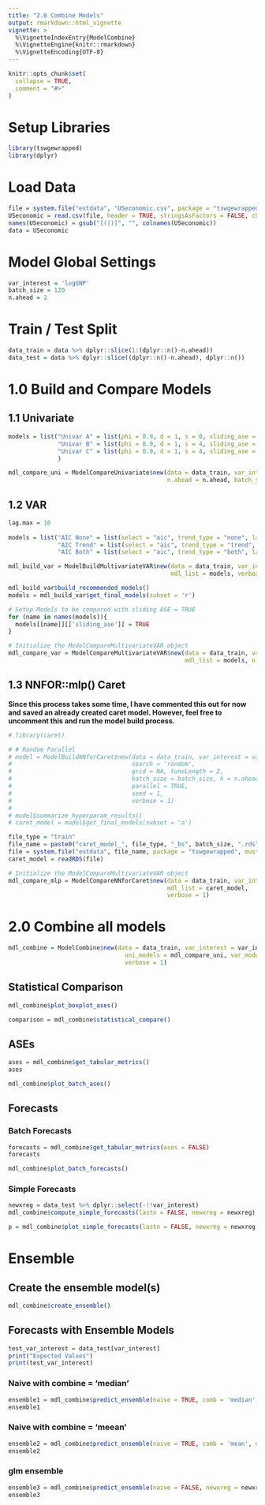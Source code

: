 ```yaml
---
title: "2.0 Combine Models"
output: rmarkdown::html_vignette
vignette: >
  %\VignetteIndexEntry{ModelCombine}
  %\VignetteEngine{knitr::rmarkdown}
  %\VignetteEncoding{UTF-8}
---
```


```r
knitr::opts_chunk$set(
  collapse = TRUE,
  comment = "#>"
)
```

# Setup Libraries
```r
library(tswgewrapped)
library(dplyr)
```

# Load Data
```r
file = system.file("extdata", "USeconomic.csv", package = "tswgewrapped", mustWork = TRUE)
USeconomic = read.csv(file, header = TRUE, stringsAsFactors = FALSE, check.names = FALSE)
names(USeconomic) = gsub("[(|)]", "", colnames(USeconomic))
data = USeconomic
```

# Model Global Settings
```r
var_interest = 'logGNP'
batch_size = 120
n.ahead = 2
```

# Train / Test Split
```r
data_train = data %>% dplyr::slice(1:(dplyr::n()-n.ahead))
data_test = data %>% dplyr::slice((dplyr::n()-n.ahead), dplyr::n())
```

# 1.0 Build and Compare Models

## 1.1 Univariate
```r
models = list("Univar A" = list(phi = 0.9, d = 1, s = 0, sliding_ase = TRUE),
              "Univar B" = list(phi = 0.9, d = 1, s = 4, sliding_ase = TRUE),
              "Univar C" = list(phi = 0.9, d = 1, s = 4, sliding_ase = FALSE)
              )
```

```r
mdl_compare_uni = ModelCompareUnivariate$new(data = data_train, var_interest = var_interest, mdl_list = models,
                                             n.ahead = n.ahead, batch_size = batch_size)

```

## 1.2 VAR
```r
lag.max = 10
  
models = list("AIC None" = list(select = "aic", trend_type = "none", lag.max = lag.max),
              "AIC Trend" = list(select = "aic", trend_type = "trend", lag.max = lag.max),
              "AIC Both" = list(select = "aic", trend_type = "both", lag.max = lag.max))
```

```r
mdl_build_var = ModelBuildMultivariateVAR$new(data = data_train, var_interest = var_interest,
                                              mdl_list = models, verbose = 0)
```

```r
mdl_build_var$build_recommended_models()
models = mdl_build_var$get_final_models(subset = 'r')
```

```r
# Setup Models to be compared with sliding ASE = TRUE
for (name in names(models)){
  models[[name]][['sliding_ase']] = TRUE
}
```

```r
# Initialize the ModelCompareMultivariateVAR object
mdl_compare_var = ModelCompareMultivariateVAR$new(data = data_train, var_interest = var_interest,
                                                  mdl_list = models, n.ahead = n.ahead, batch_size = batch_size, verbose = 0)
```

## 1.3 NNFOR::mlp() Caret ####

**Since this process takes some time, I have commented this out for now and saved an already created caret model. However, feel free to uncomment this and run the model build process.**

```r
# library(caret)

# # Random Parallel
# model = ModelBuildNNforCaret$new(data = data_train, var_interest = var_interest, m = 4,
#                                  search = 'random',
#                                  grid = NA, tuneLength = 2,
#                                  batch_size = batch_size, h = n.ahead,
#                                  parallel = TRUE,
#                                  seed = 1,
#                                  verbose = 1)
# 
# model$summarize_hyperparam_results()
# caret_model = model$get_final_models(subset = 'a')
```

```r
file_type = "train"
file_name = paste0("caret_model_", file_type, "_bs", batch_size, ".rds")
file = system.file("extdata", file_name, package = "tswgewrapped", mustWork = TRUE)
caret_model = readRDS(file)
```


```r
# Initialize the ModelCompareMultivariateVAR object
mdl_compare_mlp = ModelCompareNNforCaret$new(data = data_train, var_interest = var_interest,
                                             mdl_list = caret_model,
                                             verbose = 1)

```

# 2.0 Combine all models

```r
mdl_combine = ModelCombine$new(data = data_train, var_interest = var_interest,
                                 uni_models = mdl_compare_uni, var_models = mdl_compare_var, mlp_models = mdl_compare_mlp,
                                 verbose = 1)
```


## Statistical Comparison
```r
mdl_combine$plot_boxplot_ases()
```

```r
comparison = mdl_combine$statistical_compare()
```

## ASEs
```r
ases = mdl_combine$get_tabular_metrics()
ases
```

```r
mdl_combine$plot_batch_ases()
```

## Forecasts

### Batch Forecasts
```r
forecasts = mdl_combine$get_tabular_metrics(ases = FALSE)
forecasts
```

```r
mdl_combine$plot_batch_forecasts()
```

### Simple Forecasts

```r
newxreg = data_test %>% dplyr::select(-!!var_interest)
mdl_combine$compute_simple_forecasts(lastn = FALSE, newxreg = newxreg)
```

```r
p = mdl_combine$plot_simple_forecasts(lastn = FALSE, newxreg = newxreg, zoom = 20) 
```

# Ensemble

## Create the ensemble model(s)
```r
mdl_combine$create_ensemble()
```
 
## Forecasts with Ensemble Models

```r
test_var_interest = data_test[var_interest]
print("Expected Values")
print(test_var_interest)
```

### Naive with combine = 'median'
```r
ensemble1 = mdl_combine$predict_ensemble(naive = TRUE, comb = 'median', newxreg = newxreg)
ensemble1
```

### Naive with combine = 'meean'
```r
ensemble2 = mdl_combine$predict_ensemble(naive = TRUE, comb = 'mean', newxreg = newxreg)
ensemble2
```

### glm ensemble
```r
ensemble3 = mdl_combine$predict_ensemble(naive = FALSE, newxreg = newxreg)
ensemble3
```


